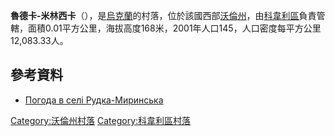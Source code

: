 {{coord|51|10|37|N|25|10|8|E|scale:30000|display=title}}

'''魯德卡-米林西卡'''（{{lang-uk|Рудка-Миринська}}），是[[烏克蘭|烏克蘭]]的村落，位於該國西部[[沃倫州|沃倫州]]，由[[科韋利區|科韋利區]]負責管轄，面積0.01平方公里，海拔高度168米，2001年人口145，人口密度每平方公里12,083.33人。

==參考資料==
* [http://weather.in.ua/ua/volynskaja/22888 Погода в селі Рудка-Миринська] {{Wayback|url=http://weather.in.ua/ua/volynskaja/22888 |date=20111219101606 }}

[[Category:沃倫州村落|Category:沃倫州村落]]
[[Category:科韋利區村落|Category:科韋利區村落]]


{{Volyn-geo-stub}}
